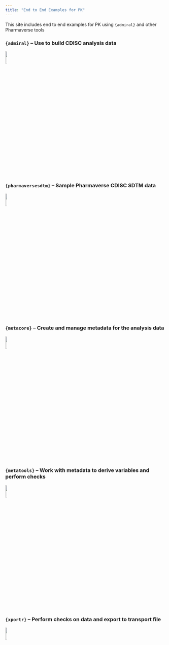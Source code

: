 ```yaml
---
title: "End to End Examples for PK"
---
```


This site includes end to end examples for PK using `{admiral}` and other Pharmaverse tools

### `{admiral}` -- Use to build CDISC analysis data

[![](images/admiral.png){width="10%"}](https://pharmaverse.github.io/admiral/cran-release/){target="_blank"}

### `{pharmaversesdtm}` -- Sample Pharmaverse CDISC SDTM data

[![](images/pharmaversesdtm.png){width="10%"}](https://pharmaverse.github.io/pharmaversesdtm/cran-release/){target="_blank"}

### `{metacore}` -- Create and manage metadata for the analysis data

[![](images/metacore.png){width="10%"}](https://atorus-research.github.io/metacore/){target="_blank"}

### `{metatools}` -- Work with metadata to derive variables and perform checks

[![](images/metatools.png){width="10%"}](https://pharmaverse.github.io/metatools/){target="_blank"}

### `{xportr}` -- Perform checks on data and export to transport file

[![](images/xportr.png){width="10%"}](https://atorus-research.github.io/xportr/){target="_blank"}
